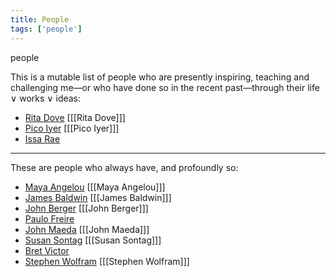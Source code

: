 ```yaml
---
title: People
tags: ['people']
---
```


<link
  rel="stylesheet"
  href="https://cdn.jsdelivr.net/npm/katex@0.11.0/dist/katex.min.css"
  integrity="sha384-BdGj8xC2eZkQaxoQ8nSLefg4AV4/AwB3Fj+8SUSo7pnKP6Eoy18liIKTPn9oBYNG"
  crossOrigin="anonymous"
/>

<NoteTag color="gray">people</NoteTag>

This is a mutable list of people who are presently inspiring, teaching and challenging me—or who have done so in the recent past—through their life $\lor$ works $\lor$ ideas:

- [Rita Dove](http://people.virginia.edu/~rfd4b/) [[[Rita Dove]]]
- [Pico Iyer](https://picoiyerjourneys.com/) [[[Pico Iyer]]]
- [Issa Rae](https://en.wikipedia.org/wiki/Issa_Rae)

---

These are people who always have, and profoundly so:
- [Maya Angelou](https://en.wikipedia.org/wiki/Maya_Angelou) [[[Maya Angelou]]]
- [James Baldwin](https://en.wikipedia.org/wiki/James_Baldwin) [[[James Baldwin]]]
- [John Berger](https://en.wikipedia.org/wiki/John_Berger) [[[John Berger]]]
- [Paulo Freire](https://en.wikipedia.org/wiki/Paulo_Freire)
- [John Maeda](https://maedastudio.com) [[[John Maeda]]]
- [Susan Sontag](https://en.wikipedia.org/wiki/Susan_Sontag) [[[Susan Sontag]]]
- [Bret Victor](http://worrydream.com)
- [Stephen Wolfram](https://www.stephenwolfram.com) [[[Stephen Wolfram]]]
